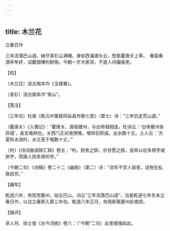 ```yaml
---
---
---
```

title: 木兰花
---



立春日作





三年流落巴山道。破尽青衫尘满帽。身如西瀼渡头云，愁抵瞿唐关上草。　春盘春酒年年好，试戴银幡判醉倒。今朝一岁大家添，不是人间偏我老。

【校】

〔木兰花〕汲古阁本作《玉楼春》。

〔青衫〕汲古阁本作“青山”。

【笺注】

〔三年句〕杜甫《乾元中寓居同谷县作歌七首》（第七）诗：“三年饥走荒山道。”

〔瞿唐关〕《入蜀记》：“瞿唐关，唐故夔州，与白帝城相连。杜诗云：‘白帝夔州各异城’，盖言难辨也。关西门正对滟滪堆。堆碎石积成，出水数十丈。土人云：‘方夏秋水涨时，水又高于堆数十丈。’”

〔判〕《诗词曲语辞汇释》卷五：“判，割舍之辞，亦甘愿之辞。自宋以后多用字或拚字，而唐人则多用判字。”

〔今朝二句〕《诗稿》卷二十二《幽居》（第二）诗：“流年不贷人皆老，造物无私我自穷。”

【编年】

乾道六年，务观至夔州，始见巴山。词云“三年流落巴山道”，当是乾道七年冬末立春日作，以过立春即入第三年也。乾道八年正月，务观即离夔州赴南郑。

【辑评】

卓人月、徐士俊《古今词统》卷八：（“今朝”二句）此老崛强如此。